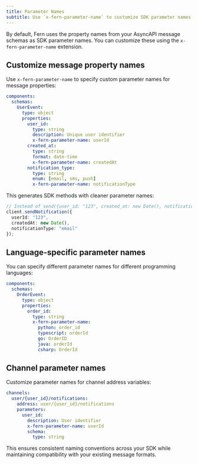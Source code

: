 ```yaml
---
title: Parameter Names
subtitle: Use `x-fern-parameter-name` to customize SDK parameter names for message properties
---
```


By default, Fern uses the property names from your AsyncAPI message schemas as SDK parameter names. You can customize these using the `x-fern-parameter-name` extension.

## Customize message property names

Use `x-fern-parameter-name` to specify custom parameter names for message properties:

```yaml title="asyncapi.yml" {10-11, 14-15}
components:
  schemas:
    UserEvent:
      type: object
      properties:
        user_id:
          type: string
          description: Unique user identifier
          x-fern-parameter-name: userId
        created_at:
          type: string
          format: date-time
          x-fern-parameter-name: createdAt
        notification_type:
          type: string
          enum: [email, sms, push]
          x-fern-parameter-name: notificationType
```

This generates SDK methods with cleaner parameter names:

```typescript
// Instead of send({user_id: "123", created_at: new Date(), notification_type: "email"})
client.sendNotification({
  userId: "123",
  createdAt: new Date(),
  notificationType: "email"
});
```

## Language-specific parameter names

You can specify different parameter names for different programming languages:

```yaml title="asyncapi.yml" {8-13}
components:
  schemas:
    OrderEvent:
      type: object
      properties:
        order_id:
          type: string
          x-fern-parameter-name:
            python: order_id
            typescript: orderId
            go: OrderID
            java: orderId
            csharp: OrderId
```

## Channel parameter names

Customize parameter names for channel address variables:

```yaml title="asyncapi.yml" {4-7}
channels:
  user/{user_id}/notifications:
    address: user/{user_id}/notifications
    parameters:
      user_id:
        description: User identifier
        x-fern-parameter-name: userId
        schema:
          type: string
```

This ensures consistent naming conventions across your SDK while maintaining compatibility with your existing message formats. 